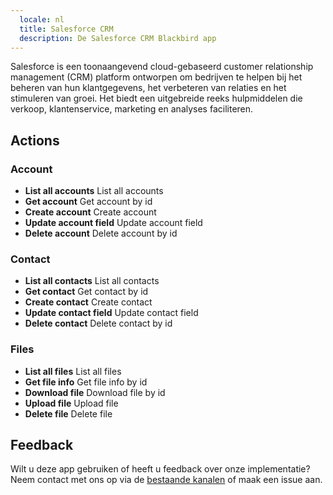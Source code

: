```yaml
---
  locale: nl
  title: Salesforce CRM
  description: De Salesforce CRM Blackbird app
---
```


<LinkCard title="View on Github" target="_blank" href="https://github.com/bb-io/SalesforceCRM" icon="github" />

Salesforce is een toonaangevend cloud-gebaseerd customer relationship management (CRM) platform ontworpen om bedrijven te helpen bij het beheren van hun klantgegevens, het verbeteren van relaties en het stimuleren van groei. Het biedt een uitgebreide reeks hulpmiddelen die verkoop, klantenservice, marketing en analyses faciliteren.

## Actions

###  Account
- **List all accounts** List all accounts
- **Get account** Get account by id
- **Create account** Create account
- **Update account field** Update account field
- **Delete account** Delete account by id

###  Contact
- **List all contacts** List all contacts
- **Get contact** Get contact by id
- **Create contact** Create contact
- **Update contact field** Update contact field
- **Delete contact** Delete contact by id

###  Files
- **List all files** List all files
- **Get file info** Get file info by id
- **Download file** Download file by id
- **Upload file** Upload file
- **Delete file** Delete file

## Feedback

Wilt u deze app gebruiken of heeft u feedback over onze implementatie? Neem contact met ons op via de [bestaande kanalen](https://www.blackbird.io/) of maak een issue aan.